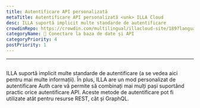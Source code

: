 ```yaml
---
title: Autentificare API personalizată
metaTitle: Autentificare API personalizată <unk> ILLA Cloud
desc: ILLA suportă implicit multe standarde de autentificare
crowdinRepo: https://crowdin.com/multilingual/illacloud-site/189?languages=ro&filter=basic&value=0
categoryName: 📲 Conectare la baza de date și API
categoryPriority: 4
postPriority: 1
---
```


* * *

## <h2 hidden>Autentificare API personalizată</h2>

ILLA suportă implicit multe standarde de autentificare (a se vedea aici pentru mai multe informații). 
În plus, ILLA are un mod personalizat de autentificare Auth care vă permite să combinați mai mulți pași suportând practic orice autentificare API. 
Aceste metode de autentificare pot fi utilizate atât pentru resurse REST, cât și GraphQL.
